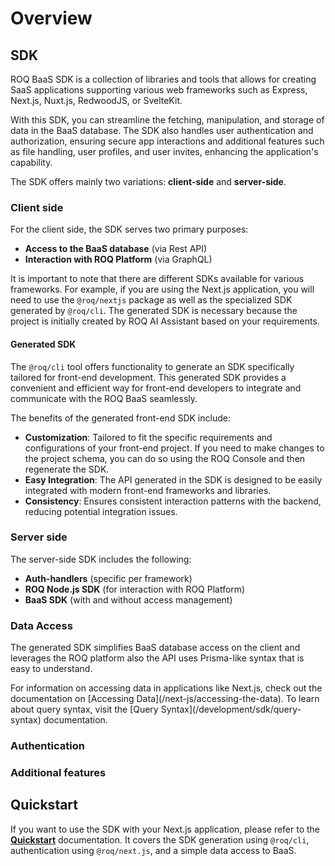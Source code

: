 
# Overview

## SDK

ROQ BaaS SDK is a collection of libraries and tools that allows for creating SaaS applications supporting various web frameworks such as Express, Next.js, Nuxt.js, RedwoodJS, or SvelteKit.

With this SDK, you can streamline the fetching, manipulation, and storage of data in the BaaS database. The SDK also handles user authentication and authorization, ensuring secure app interactions and additional features such as file handling, user profiles, and user invites, enhancing the application's capability.

The SDK offers mainly two variations: **client-side** and **server-side**. 

### Client side

For the client side, the SDK serves two primary purposes:

- **Access to the BaaS database** (via Rest API)
- **Interaction with ROQ Platform** (via GraphQL)

It is important to note that there are different SDKs available for various frameworks. For example, if you are using the Next.js application, you will need to use the `@roq/nextjs` package as well as the specialized SDK generated by `@roq/cli`. The generated SDK is necessary because the project is initially created by ROQ AI Assistant based on your requirements.

#### Generated SDK

The `@roq/cli` tool offers functionality to generate an SDK specifically tailored for front-end development. This generated SDK provides a convenient and efficient way for front-end developers to integrate and communicate with the ROQ BaaS seamlessly.

The benefits of the generated front-end SDK include:

- **Customization**: Tailored to fit the specific requirements and configurations of your front-end project. If you need to make changes to the project schema, you can do so using the ROQ Console and then regenerate the SDK.
- **Easy Integration**: The API generated in the SDK is designed to be easily integrated with modern front-end frameworks and libraries.
- **Consistency**: Ensures consistent interaction patterns with the backend, reducing potential integration issues.

### Server side

The server-side SDK includes the following:

- **Auth-handlers** (specific per framework)
- **ROQ Node.js SDK** (for interaction with ROQ Platform)
- **BaaS SDK** (with and without access management)


### Data Access

The generated SDK simplifies BaaS database access on the client and leverages the ROQ platform also the API uses Prisma-like syntax that is easy to understand.

<Callout type="info">
For information on accessing data in applications like Next.js, check out the documentation on [Accessing Data](/next-js/accessing-the-data). To learn about query syntax, visit the [Query Syntax](/development/sdk/query-syntax) documentation.
</Callout>


### Authentication

### Additional features


## Quickstart

If you want to use the SDK with your Next.js application, please refer to the [**Quickstart**](/next-js/quickstart) documentation. It covers the SDK generation using `@roq/cli`, authentication using `@roq/next.js`, and a simple data access to BaaS. 
